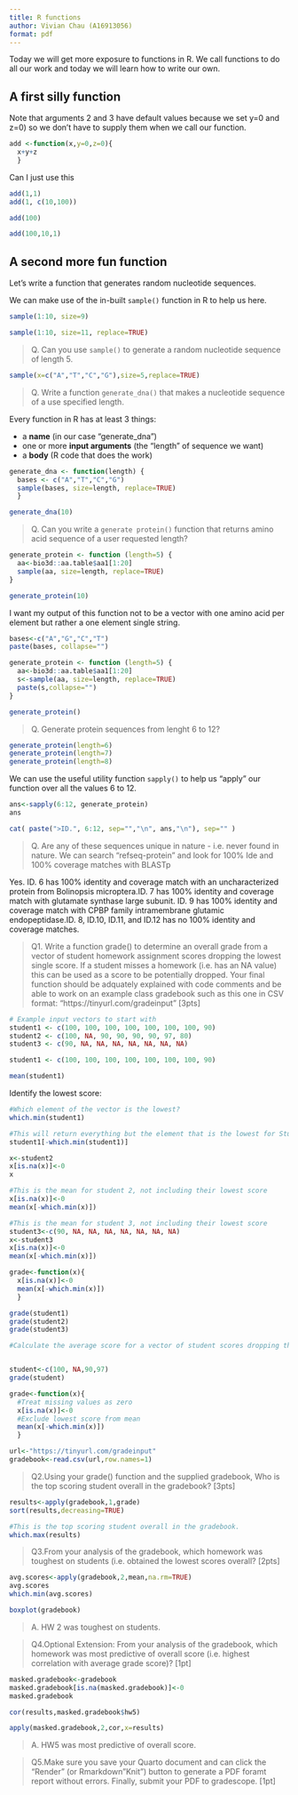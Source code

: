 ```yaml
---
title: R functions
author: Vivian Chau (A16913056)
format: pdf
---
```


Today we will get more exposure to functions in R. We call functions to do all our work and today we will learn how to write our own.

## A first silly function

Note that arguments 2 and 3 have default values because we set y=0 and z=0) so we don't have to supply them when we call our function.

```r
add <-function(x,y=0,z=0){
  x+y+z
  }
```

Can I just use this 
```r
add(1,1)
add(1, c(10,100))
```

```r
add(100)
```

```r
add(100,10,1)
```

## A second more fun function

Let's write a function that generates random nucleotide sequences.

We can make use of the in-built `sample()` function in R to help us here.

```r
sample(1:10, size=9)
```

```r
sample(1:10, size=11, replace=TRUE)
```

> Q. Can you use `sample()` to generate a random nucleotide sequence of length 5.

```r
sample(x=c("A","T","C","G"),size=5,replace=TRUE)
```

> Q. Write a function `generate_dna()` that makes a nucleotide sequence of a use specified length.

Every function in R has at least 3 things:

- a **name** (in our case "generate_dna") 
- one or more **input arguments** (the "length" of sequence we want)
- a **body** (R code that does the work)

```r
generate_dna <- function(length) {
  bases <- c("A","T","C","G")
  sample(bases, size=length, replace=TRUE)
  }
```

```r
generate_dna(10)
```

> Q. Can you write a `generate protein()` function that returns amino acid sequence of a user requested length?

```r
generate_protein <- function (length=5) {
  aa<-bio3d::aa.table$aa1[1:20]
  sample(aa, size=length, replace=TRUE)
}

```

```r
generate_protein(10)
```

I want my output of this function not to be a vector with one amino acid per element but rather a one element single string.

```r
bases<-c("A","G","C","T")
paste(bases, collapse="")


```

```r
generate_protein <- function (length=5) {
  aa<-bio3d::aa.table$aa1[1:20]
  s<-sample(aa, size=length, replace=TRUE)
  paste(s,collapse="")
}
```

```r
generate_protein()
```

> Q. Generate protein sequences from lenght 6 to 12?

```r
generate_protein(length=6)
generate_protein(length=7)
generate_protein(length=8)
```

We can use the useful utility function `sapply()` to help us "apply" our function over all the values 6 to 12.

```r
ans<-sapply(6:12, generate_protein)
ans
```

```r
cat( paste(">ID.", 6:12, sep="","\n", ans,"\n"), sep="" )
```

> Q. Are any of these sequences unique in nature - i.e. never found in nature. We can search "refseq-protein" and look for 100% Ide and 100% coverage matches with BLASTp

Yes. ID. 6 has 100% identity and coverage match with an uncharacterized protein from Bolinopsis microptera.ID. 7 has 100% identity and coverage match with glutamate synthase large subunit. ID. 9 has 100% identity and coverage match with CPBP family intramembrane glutamic endopeptidase.ID. 8, ID.10, ID.11, and ID.12 has no 100% identity and coverage matches.

>Q1. Write a function grade() to determine an overall grade from a vector of student homework
assignment scores dropping the lowest single score. If a student misses a homework (i.e. has an
NA value) this can be used as a score to be potentially dropped. Your final function should be
adquately explained with code comments and be able to work on an example class gradebook
such as this one in CSV format: “https://tinyurl.com/gradeinput” [3pts]


```r
# Example input vectors to start with
student1 <- c(100, 100, 100, 100, 100, 100, 100, 90)
student2 <- c(100, NA, 90, 90, 90, 90, 97, 80)
student3 <- c(90, NA, NA, NA, NA, NA, NA, NA)
```

```r
student1 <- c(100, 100, 100, 100, 100, 100, 100, 90)

mean(student1)
```
Identify the lowest score:
```r
#Which element of the vector is the lowest?
which.min(student1)
```

```r
#This will return everything but the element that is the lowest for Student 1
student1[-which.min(student1)]
```

```r
x<-student2
x[is.na(x)]<-0
x
```

```r
#This is the mean for student 2, not including their lowest score
x[is.na(x)]<-0
mean(x[-which.min(x)])
```

```r
#This is the mean for student 3, not including their lowest score
student3<-c(90, NA, NA, NA, NA, NA, NA, NA)
x<-student3
x[is.na(x)]<-0
mean(x[-which.min(x)])
```

```r
grade<-function(x){
  x[is.na(x)]<-0
  mean(x[-which.min(x)])
  }
```

```r
grade(student1)
grade(student2)
grade(student3)
```

```r
#Calculate the average score for a vector of student scores dropping the lowest score, where missing values will be treated as zero


student<-c(100, NA,90,97)
grade(student)

grade<-function(x){
  #Treat missing values as zero
  x[is.na(x)]<-0
  #Exclude lowest score from mean
  mean(x[-which.min(x)])
  }
```

```r
url<-"https://tinyurl.com/gradeinput"
gradebook<-read.csv(url,row.names=1)
```


>Q2.Using your grade() function and the supplied gradebook, Who is the top scoring student
overall in the gradebook? [3pts]

```r
results<-apply(gradebook,1,grade)
sort(results,decreasing=TRUE)
```
```r
#This is the top scoring student overall in the gradebook.
which.max(results)
```

>Q3.From your analysis of the gradebook, which homework was toughest on students (i.e. obtained
the lowest scores overall? [2pts]

```r
avg.scores<-apply(gradebook,2,mean,na.rm=TRUE)
avg.scores
which.min(avg.scores)
```

```r
boxplot(gradebook)
```

>A. HW 2 was toughest on students.

>Q4.Optional Extension: From your analysis of the gradebook, which homework was most
predictive of overall score (i.e. highest correlation with average grade score)? [1pt]

```r
masked.gradebook<-gradebook
masked.gradebook[is.na(masked.gradebook)]<-0
masked.gradebook
```

```r
cor(results,masked.gradebook$hw5)
```

```r
apply(masked.gradebook,2,cor,x=results)
```
>A. HW5 was most predictive of overall score.

>Q5.Make sure you save your Quarto document and can click the “Render” (or Rmarkdown”Knit”) button to generate a PDF foramt report without errors. Finally, submit your PDF to gradescope. [1pt]